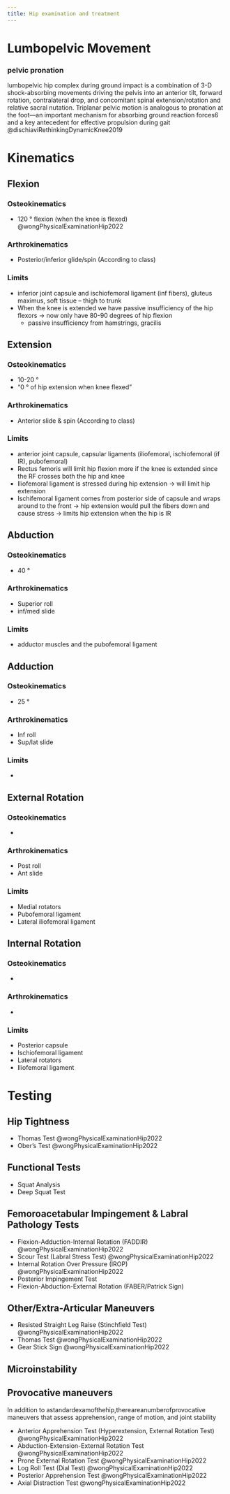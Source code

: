 ```yaml
---
title: Hip examination and treatment
---
```



# Lumbopelvic Movement

:::{layout-ncol="3"}
### pelvic pronation
lumbopelvic hip complex during ground impact is a combination of 3-D shock-absorbing movements driving the pelvis into an anterior tilt, forward rotation, contralateral drop, and concomitant spinal extension/rotation and relative sacral nutation. Triplanar pelvic motion is analogous to pronation at the foot—an important mechanism for absorbing ground reaction forces6 and a key antecedent for effective propulsion during gait @dischiaviRethinkingDynamicKnee2019
:::

# Kinematics

## Flexion

:::{layout-ncol="2"}
### Osteokinematics

- 120 &deg; flexion (when the knee is flexed) @wongPhysicalExaminationHip2022 

### Arthrokinematics

- Posterior/inferior glide/spin (According to class)

### Limits

- inferior joint capsule and ischiofemoral ligament (inf fibers), gluteus maximus, soft tissue – thigh to trunk
- When the knee is extended we have passive insufficiency of the hip flexors -> now only have 80-90 degrees of hip flexion
    - passive insufficiency from hamstrings, gracilis

:::

## Extension

:::{layout-ncol="2"}
### Osteokinematics

- 10-20 &deg;
- "0 &deg; of hip extension when knee flexed"

### Arthrokinematics

- Anterior slide & spin (According to class)

### Limits

- anterior joint capsule, capsular ligaments (iliofemoral, ischiofemoral (if IR), pubofemoral)
- Rectus femoris will limit hip flexion more if the knee is extended since the RF crosses both the hip and knee
- Iliofemoral ligament is stressed during hip extension -> will limit hip extension
- Ischifemoral ligament comes from posterior side of capsule and wraps around to the front -> hip extension would pull the fibers down and cause stress -> limits hip extension when the hip is IR
:::

## Abduction

:::{layout-ncol="2"}
### Osteokinematics

- 40 &deg;

### Arthrokinematics

- Superior roll
- inf/med slide

### Limits

- adductor muscles and the pubofemoral ligament
:::

## Adduction

:::{layout-ncol="2"}
### Osteokinematics

- 25 &deg; 

### Arthrokinematics

- Inf roll
- Sup/lat slide

### Limits

- 
:::

## External Rotation

:::{layout-ncol="2"}
### Osteokinematics

- 

### Arthrokinematics

- Post roll 
- Ant slide

### Limits

- Medial rotators
- Pubofemoral ligament
- Lateral iliofemoral ligament 
:::

## Internal Rotation

:::{layout-ncol="2"}
### Osteokinematics

- 

### Arthrokinematics

- 

### Limits

- Posterior capsule
- Ischiofemoral ligament
- Lateral rotators
- Iliofemoral ligament
:::

# Testing

## Hip Tightness

- Thomas Test @wongPhysicalExaminationHip2022
- Ober's Test @wongPhysicalExaminationHip2022 

## Functional Tests

- Squat Analysis
- Deep Squat Test


## Femoroacetabular Impingement & Labral Pathology Tests 

- Flexion-Adduction-Internal Rotation (FADDIR) @wongPhysicalExaminationHip2022 
- Scour Test (Labral Stress Test) @wongPhysicalExaminationHip2022 
- Internal Rotation Over Pressure (IROP) @wongPhysicalExaminationHip2022 
- Posterior Impingement Test
- Flexion-Abduction-External Rotation (FABER/Patrick Sign)

## Other/Extra-Articular Maneuvers

- Resisted Straight Leg Raise (Stinchfield Test) @wongPhysicalExaminationHip2022 
- Thomas Test @wongPhysicalExaminationHip2022 
- Gear Stick Sign @wongPhysicalExaminationHip2022 

## Microinstability

## Provocative maneuvers
In addition to astandardexamofthehip,thereareanumberofprovocative maneuvers that assess apprehension, range of motion, and joint stability

- Anterior Apprehension Test (Hyperextension, External Rotation Test) @wongPhysicalExaminationHip2022 
- Abduction-Extension-External Rotation Test @wongPhysicalExaminationHip2022 
- Prone External Rotation Test @wongPhysicalExaminationHip2022 
- Log Roll Test (Dial Test) @wongPhysicalExaminationHip2022 
- Posterior Apprehension Test @wongPhysicalExaminationHip2022 
- Axial Distraction Test @wongPhysicalExaminationHip2022 